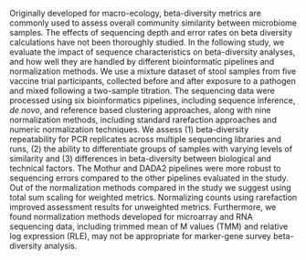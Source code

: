 Originally developed for macro-ecology, beta-diversity metrics are commonly used to assess overall community similarity between microbiome samples. 
The effects of sequencing depth and error rates on beta diversity calculations have not been thoroughly studied. 
In the following study, we evaluate the impact of sequence characteristics on beta-diversity analyses, and how well they are handled by different bioinformatic pipelines and normalization methods.
We use a mixture dataset of stool samples from five vaccine trial participants, collected before and after exposure to a pathogen and mixed following a two-sample titration. 
The sequencing data were processed using six bioinformatics pipelines, including sequence inference, _de novo_, and reference based clustering approaches, along with nine normalization methods, including standard rarefaction approaches and numeric normalization techniques. 
We assess (1) beta-diversity repeatability for PCR replicates across multiple sequencing libraries and runs, (2) the ability to differentiate groups of samples with varying levels of similarity and (3) differences in beta-diversity between biological and technical factors. 
The Mothur and DADA2 pipelines were more robust to sequencing errors compared to the other pipelines evaluated in the study. 
Out of the normalization methods compared in the study we suggest using total sum scaling for weighted metrics. 
Normalizing counts using rarefaction improved assessment results for unweighted metrics. 
Furthermore, we found normalization methods developed for microarray and RNA sequencing data, including trimmed mean of M values (TMM) and relative log expression (RLE), may not be appropriate for marker-gene survey beta-diversity analysis.